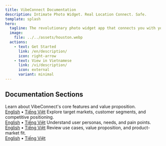 ```yaml
---
title: VibeConnect Documentation
description: Intimate Photo Widget. Real Location Connect. Safe.
template: splash
hero:
  tagline: The revolutionary photo widget app that connects you with your closest circle of friends
  image:
    file: ../../assets/houston.webp
  actions:
    - text: Get Started
      link: /en/description/
      icon: right-arrow
    - text: View in Vietnamese
      link: /vi/description/
      icon: external
      variant: minimal
---
```



## Documentation Sections

<CardGrid stagger>
	<Card title="Product Overview" icon="star">
		Learn about VibeConnect's core features and value proposition.
		<br />
		<a href="/en/description/">English</a> • <a href="/vi/description/">Tiếng Việt</a>
	</Card>
	<Card title="Market Analysis" icon="chart">
		Explore target markets, customer segments, and competitive positioning.
		<br />
		<a href="/en/target-market/">English</a> • <a href="/vi/target-market/">Tiếng Việt</a>
	</Card>
	<Card title="User Research" icon="user">
		Understand user personas, needs, and pain points.
		<br />
		<a href="/en/user-personas/">English</a> • <a href="/vi/user-personas/">Tiếng Việt</a>
	</Card>
	<Card title="Product Strategy" icon="rocket">
		Review use cases, value proposition, and product-market fit.
		<br />
		<a href="/en/use-cases/">English</a> • <a href="/vi/use-cases/">Tiếng Việt</a>
	</Card>
</CardGrid>
